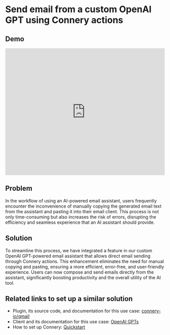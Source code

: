 # Send email from a custom OpenAI GPT using Connery actions

## Demo

<iframe
  width="100%"
  height="400"
  src="https://www.youtube.com/embed/td9Y_6mlV10?si=jQef1IjqBwyoUD4P&amp;controls=0"
  title="YouTube video player"
  frameborder="0"
  allow="accelerometer; autoplay; clipboard-write; encrypted-media; gyroscope; picture-in-picture; web-share"
  allowfullscreen
></iframe>

## Problem

In the workflow of using an AI-powered email assistant, users frequently encounter the inconvenience of manually copying
the generated email text from the assistant and pasting it into their email client.
This process is not only time-consuming but also increases the risk of errors,
disrupting the efficiency and seamless experience that an AI assistant should provide.

## Solution

To streamline this process, we have integrated a feature in our custom OpenAI GPT-powered email assistant
that allows direct email sending through Connery actions.
This enhancement eliminates the need for manual copying and pasting, ensuring a more efficient,
error-free, and user-friendly experience. Users can now compose and send emails directly from the assistant,
significantly boosting productivity and the overall utility of the AI tool.

## Related links to set up a similar solution

- Plugin, its source code, and documentation for this use case: [connery-io/gmail](https://github.com/connery-io/gmail)
- Client and its documentation for this use case: [OpenAI GPTs](/docs/clients/native/openai)
- How to set up Connery: [Quickstart](/docs/platform/quick-start)
